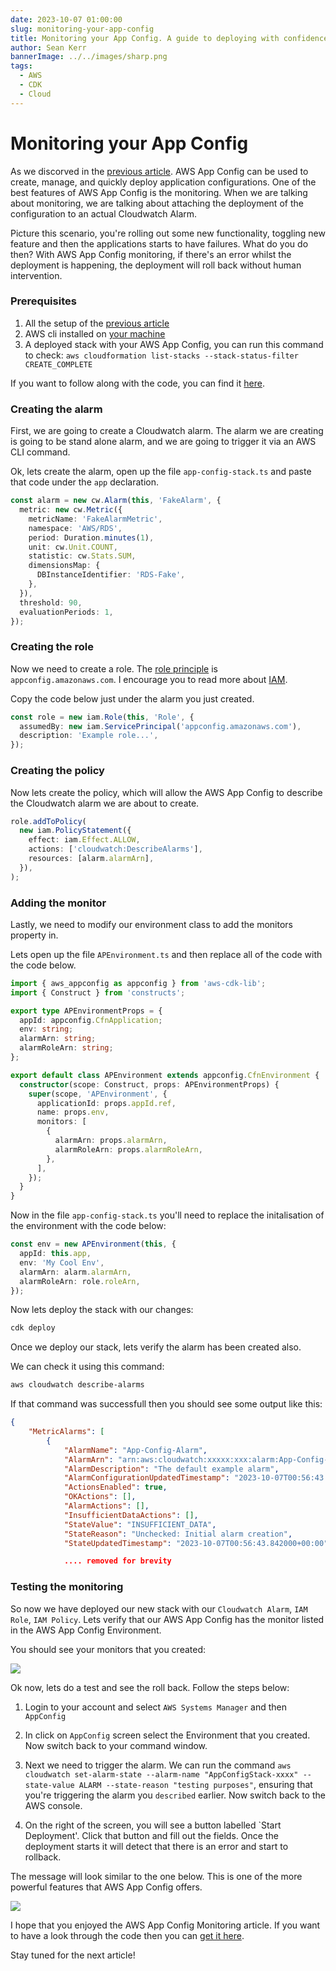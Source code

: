 ```yaml
---
date: 2023-10-07 01:00:00
slug: monitoring-your-app-config
title: Monitoring your App Config. A guide to deploying with confidence.
author: Sean Kerr
bannerImage: ../../images/sharp.png
tags:
  - AWS
  - CDK
  - Cloud
---
```


# Monitoring your App Config

As we discorved in the [previous article](/blog/what-is-aws-app-config/). AWS App Config can be used to create, manage, and quickly deploy application configurations. One of the best features of AWS App Config is the monitoring. When we are talking about monitoring, we are talking about attaching the deployment of the configuration to an actual Cloudwatch Alarm.

Picture this scenario, you're rolling out some new functionality, toggling new feature and then the applications starts to have failures. What do you do then? With AWS App Config monitoring, if there's an error whilst the deployment is happening, the deployment will roll back without human intervention.

### Prerequisites

1. All the setup of the [previous article](/blog/what-is-aws-app-config/)
2. AWS cli installed on [your machine](https://docs.aws.amazon.com/cli/latest/userguide/getting-started-install.html)
3. A deployed stack with your AWS App Config, you can run this command to check: `aws cloudformation list-stacks --stack-status-filter CREATE_COMPLETE`

If you want to follow along with the code, you can find it [here](https://github.com/seanrkerr/personal-blog/tree/main/app-config-monitoring).

### Creating the alarm

First, we are going to create a Cloudwatch alarm. The alarm we are creating is going to be stand alone alarm, and we are going to trigger it via an AWS CLI command.

Ok, lets create the alarm, open up the file `app-config-stack.ts` and paste that code under the `app` declaration.

```typescript
const alarm = new cw.Alarm(this, 'FakeAlarm', {
  metric: new cw.Metric({
    metricName: 'FakeAlarmMetric',
    namespace: 'AWS/RDS',
    period: Duration.minutes(1),
    unit: cw.Unit.COUNT,
    statistic: cw.Stats.SUM,
    dimensionsMap: {
      DBInstanceIdentifier: 'RDS-Fake',
    },
  }),
  threshold: 90,
  evaluationPeriods: 1,
});
```

### Creating the role

Now we need to create a role. The [role principle](https://docs.aws.amazon.com/IAM/latest/UserGuide/intro-structure.html) is `appconfig.amazonaws.com`. I encourage you to read more about [IAM](https://docs.aws.amazon.com/IAM/latest/UserGuide/intro-structure.html).

Copy the code below just under the alarm you just created.

```typescript
const role = new iam.Role(this, 'Role', {
  assumedBy: new iam.ServicePrincipal('appconfig.amazonaws.com'),
  description: 'Example role...',
});
```

### Creating the policy

Now lets create the policy, which will allow the AWS App Config to describe the Cloudwatch alarm we are about to create.

```typescript
role.addToPolicy(
  new iam.PolicyStatement({
    effect: iam.Effect.ALLOW,
    actions: ['cloudwatch:DescribeAlarms'],
    resources: [alarm.alarmArn],
  }),
);
```

### Adding the monitor

Lastly, we need to modify our environment class to add the monitors property in.

Lets open up the file `APEnvironment.ts` and then replace all of the code with the code below.

```typescript
import { aws_appconfig as appconfig } from 'aws-cdk-lib';
import { Construct } from 'constructs';

export type APEnvironmentProps = {
  appId: appconfig.CfnApplication;
  env: string;
  alarmArn: string;
  alarmRoleArn: string;
};

export default class APEnvironment extends appconfig.CfnEnvironment {
  constructor(scope: Construct, props: APEnvironmentProps) {
    super(scope, 'APEnvironment', {
      applicationId: props.appId.ref,
      name: props.env,
      monitors: [
        {
          alarmArn: props.alarmArn,
          alarmRoleArn: props.alarmRoleArn,
        },
      ],
    });
  }
}
```

Now in the file `app-config-stack.ts` you'll need to replace the initalisation of the environment with the code below:

```typescript
const env = new APEnvironment(this, {
  appId: this.app,
  env: 'My Cool Env',
  alarmArn: alarm.alarmArn,
  alarmRoleArn: role.roleArn,
});
```

Now lets deploy the stack with our changes:

```bash
cdk deploy
```

Once we deploy our stack, lets verify the alarm has been created also.

We can check it using this command:

```bash
aws cloudwatch describe-alarms
```

If that command was successfull then you should see some output like this:

```json
{
    "MetricAlarms": [
        {
            "AlarmName": "App-Config-Alarm",
            "AlarmArn": "arn:aws:cloudwatch:xxxxx:xxx:alarm:App-Config-Alarm",
            "AlarmDescription": "The default example alarm",
            "AlarmConfigurationUpdatedTimestamp": "2023-10-07T00:56:43.842000+00:00",
            "ActionsEnabled": true,
            "OKActions": [],
            "AlarmActions": [],
            "InsufficientDataActions": [],
            "StateValue": "INSUFFICIENT_DATA",
            "StateReason": "Unchecked: Initial alarm creation",
            "StateUpdatedTimestamp": "2023-10-07T00:56:43.842000+00:00",

            .... removed for brevity
```

### Testing the monitoring

So now we have deployed our new stack with our `Cloudwatch Alarm`, `IAM Role`, `IAM Policy`. Lets verify that our AWS App Config has the monitor listed in the AWS App Config Environment.

You should see your monitors that you created:

![](../../images/monitors.png)

Ok now, lets do a test and see the roll back. Follow the steps below:

1. Login to your account and select `AWS Systems Manager` and then `AppConfig`

1. In click on `AppConfig` screen select the Environment that you created. Now switch back to your command window.

1. Next we need to trigger the alarm. We can run the command `aws cloudwatch set-alarm-state --alarm-name "AppConfigStack-xxxx" --state-value ALARM --state-reason "testing purposes"`, ensuring that you're triggering the alarm you `described` earlier. Now switch back to the AWS console.

1. On the right of the screen, you will see a button labelled `Start Deployment'. Click that button and fill out the fields. Once the deployment starts it will detect that there is an error and start to rollback.

The message will look similar to the one below. This is one of the more powerful features that AWS App Config offers.

![](../../images/deployment.png)

I hope that you enjoyed the AWS App Config Monitoring article. If you want to have a look through the code then you can [get it here](https://github.com/seanrkerr/personal-blog/tree/main/app-config-monitoring).

Stay tuned for the next article!
